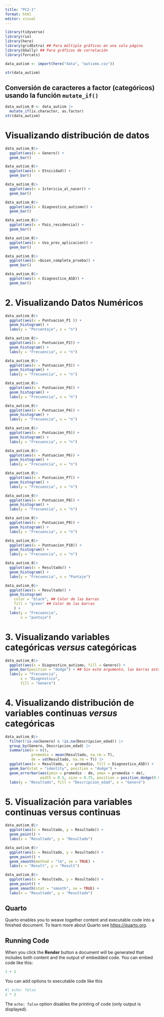 ---
title: "PC2-1"
format: html
editor: visual
---

```{r}
library(tidyverse)
library(rio)
library(here)
library(gridExtra) ## Para múltiple gráficos en una sola página
library(GGally) ## Para gráficos de correlación
library(forcats)
```

```{r}
data_autism <- import(here("data", "autismo.csv"))
```

```{r}
str(data_autism)
```

## Conversión de caracteres a factor (categóricos) usando la función `mutate_if()`

```{r}
data_autism_0 <- data_autism |> 
  mutate_if(is.character, as.factor)
str(data_autism)
```

# Visualizando distribución de datos

```{r}
data_autism_0|>  
  ggplot(aes(x = Genero)) +
  geom_bar()
```

```{r}
data_autism_0|>  
  ggplot(aes(x = Etnicidad)) +
  geom_bar()
```

```{r}
data_autism_0|>  
  ggplot(aes(x = Ictericia_al_nacer)) +
  geom_bar()
```

```{r}
data_autism_0|>  
  ggplot(aes(x = Diagnostico_autismo)) +
  geom_bar()
```

```{r}
data_autism_0|>  
  ggplot(aes(x = Pais_residencia)) +
  geom_bar()
```

```{r}
data_autism_0|>  
  ggplot(aes(x = Uso_prev_aplicacion)) +
  geom_bar()
```

```{r}
data_autism_0|>  
  ggplot(aes(x =Quien_completa_prueba)) +
  geom_bar()
```

```{r}
data_autism_0|>  
  ggplot(aes(x = Diagnostico_ASD)) +
  geom_bar()
```

# 2. Visualizando Datos Numéricos

```{r}
data_autism_0|>  
  ggplot(aes(x = Puntuacion_P1 )) +
  geom_histogram() +
  labs(y = "Porcentaje", x = "n")
```

```{r}
data_autism_0|>  
  ggplot(aes(x = Puntuacion_P2)) +
  geom_histogram() +
  labs(y = "Frecuencia", x = "n")
```

```{r}
data_autism_0|>  
  ggplot(aes(x = Puntuacion_P3)) +
  geom_histogram() +
  labs(y = "Frecuencia", x = "n")
```

```{r}
data_autism_0|>  
  ggplot(aes(x = Puntuacion_P4)) +
  geom_histogram() +
  labs(y = "Frecuencia", x = "n")
```

```{r}
data_autism_0|>  
  ggplot(aes(x = Puntuacion_P4)) +
  geom_histogram() +
  labs(y = "Frecuencia", x = "n")
```

```{r}
data_autism_0|>  
  ggplot(aes(x = Puntuacion_P5)) +
  geom_histogram() +
  labs(y = "Frecuencia", x = "n")
```

```{r}
data_autism_0|>  
  ggplot(aes(x = Puntuacion_P6)) +
  geom_histogram() +
  labs(y = "Frecuencia", x = "n")
```

```{r}
data_autism_0|>  
  ggplot(aes(x = Puntuacion_P7)) +
  geom_histogram() +
  labs(y = "Frecuencia", x = "n")
```

```{r}
data_autism_0|>  
  ggplot(aes(x = Puntuacion_P8)) +
  geom_histogram() +
  labs(y = "Frecuencia", x = "n")
```

```{r}
data_autism_0|>  
  ggplot(aes(x = Puntuacion_P9)) +
  geom_histogram() +
  labs(y = "Frecuencia", x = "n")
```

```{r}
data_autism_0|>  
  ggplot(aes(x = Puntuacion_P10)) +
  geom_histogram() +
  labs(y = "Frecuencia", x = "n")
```

```{r}
data_autism_0|>  
  ggplot(aes(x = Resultado)) +
  geom_histogram() +
  labs(y = "Frecuencia", x = "Puntaje")
```

```{r}
data_autism_0|> 
  ggplot(aes(x = Resultado)) +
  geom_histogram(
    color = "black", ## Color de las barras
    fill = "green" ## Color de las barras
    ) + 
  labs(y = "Frecuencia", 
       x = "puntaje")
```

# 3. Visualizando variables categóricas *versus* categóricas

```{r}
data_autism_0|> 
  ggplot(aes(x = Diagnostico_autismo, fill = Genero)) +
  geom_bar(position = "dodge") + ## Sin este argumento, las barras estarán una sobre otras
  labs(y = "Frecuencia",  
       x = "Diagnostico",
       fill = "Genero")
```

# 4. Visualizando distribución de variables continuas *versus* categóricas

```{r}
data_autism_0|> 
  filter(!is.na(Genero) & !is.na(Descripcion_edad)) |> 
  group_by(Genero, Descripcion_edad) |> 
  summarise(n = n(),
            promedio = mean(Resultado, na.rm = T),
            de = sd(Resultado, na.rm = T)) |> 
  ggplot(aes(x = Resultado, y = promedio, fill = Diagnostico_ASD)) +
  geom_bar(stat = "identity", position = "dodge") +
  geom_errorbar(aes(ymin = promedio - de, ymax = promedio + de),
                width = 0.5, size = 0.75, position = position_dodge(0.9)) +
  labs(y = "Resultado", fill = "Descripcion_edad", x = "Genero")
```

# 5. Visualización para variables continuas versus continuas

```{r}
data_autism_0|> 
  ggplot(aes(x = Resultado, y = Resultado)) +
  geom_point() +
  labs(x = "Resultado", y = "Resultado")
```

```{r}
data_autism_0|> 
  ggplot(aes(x = Resultado, y = Resultado)) +
  geom_point() +
  geom_smooth(method = "lm", se = TRUE) +
  labs(x = "Result", y = "Result")
```

```{r}
data_autism_0|> 
  ggplot(aes(x = Resultado, y = Resultado)) +
  geom_point() +
  geom_smooth(stat = "smooth", se = TRUE) +
  labs(x = "Resultado", y = "Resultado")
```

## Quarto

Quarto enables you to weave together content and executable code into a finished document. To learn more about Quarto see <https://quarto.org>.

## Running Code

When you click the **Render** button a document will be generated that includes both content and the output of embedded code. You can embed code like this:

```{r}
1 + 1
```

You can add options to executable code like this

```{r}
#| echo: false
2 * 2
```

The `echo: false` option disables the printing of code (only output is displayed).

